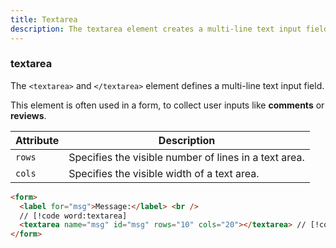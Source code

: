 ```yaml
---
title: Textarea
description: The textarea element creates a multi-line text input field, allowing users to enter longer text entries.
---
```


### textarea

The `<textarea>` and `</textarea>` element defines a multi-line text input field.

This element is often used in a form, to collect user inputs like **comments** or **reviews**.

| Attribute | Description                                           |
|-----------|-------------------------------------------------------|
| `rows`    | Specifies the visible number of lines in a text area. |
| `cols`    | Specifies the visible width of a text area.           |

```html
<form>
  <label for="msg">Message:</label> <br />
  // [!code word:textarea]
  <textarea name="msg" id="msg" rows="10" cols="20"></textarea> // [!code highlight]
</form>
```

